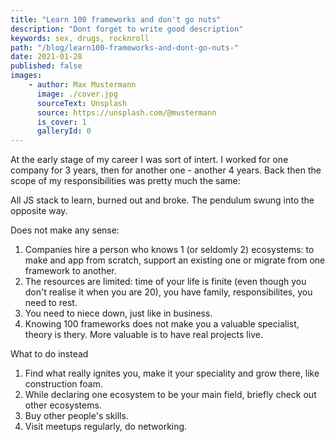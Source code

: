 ```yaml
---
title: "Learn 100 frameworks and don't go nuts"
description: "Dont forget to write good description"
keywords: sex, drugs, rocknroll
path: "/blog/learn100-frameworks-and-dont-go-nuts-"
date: 2021-01-28
published: false
images:
    - author: Max Mustermann
      image: ./cover.jpg
      sourceText: Unsplash
      source: https://unsplash.com/@mustermann
      is_cover: 1
      galleryId: 0
---
```



At the early stage of my career I was sort of intert. I worked for one company for 3 years, then for another one - another 4 years. Back then the scope of my responsibilities was pretty much the same:

All JS stack to learn, burned out and broke. The pendulum swung into the opposite way.

Does not make any sense:

1. Companies hire a person who knows 1 (or seldomly 2) ecosystems: to make and app from scratch, support an existing one or migrate from one framework to another.
2. The resources are limited: time of your life is finite (even though you don't realise it when you are 20), you have family, responsibilites, you need to rest.
3. You need to niece down, just like in business.
4. Knowing 100 frameworks does not make you a valuable specialist, theory is thery. More valuable is to have real projects live.

What to do instead

1. Find what really ignites you, make it your speciality and grow there, like construction foam.
2. While declaring one ecosystem to be your main field, briefly check out other ecosystems.
3. Buy other people's skills.
4. Visit meetups regularly, do networking.
